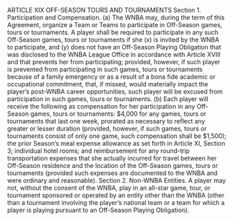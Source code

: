  ARTICLE XIX
OFF-SEASON TOURS AND TOURNAMENTS
Section 1. Participation and Compensation.
(a) The WNBA may, during the term of this Agreement, organize a Team or
Teams to participate in Off-Season games, tours or tournaments. A player shall be required to
participate in any such Off-Season games, tours or tournaments if she (x) is invited by the
WNBA to participate, and (y) does not have an Off-Season Playing Obligation that was
disclosed to the WNBA League Office in accordance with Article XVIII and that prevents her
from participating; provided, however, if such player is prevented from participating in such
games, tours or tournaments because of a family emergency or as a result of a bona fide
academic or occupational commitment, that, if missed, would materially impact the player's
post-WNBA career opportunities, such player will be excused from participation in such games,
tours or tournaments.
(b) Each player will receive the following as compensation for her
participation in any Off-Season games, tours or tournaments: \$4,000 for any games, tours or
tournaments that last one week, prorated as necessary to reflect any greater or lesser duration
(provided, however, if such games, tours or tournaments consist of only one game, such
compensation shall be \$1,500); the prior Season's meal expense allowance as set forth in Article
XI, Section 3; individual hotel rooms; and reimbursement for any round-trip transportation
expenses that she actually incurred for travel between her Off-Season residence and the location
of the Off-Season games, tours or tournaments (provided such expenses are documented to the
WNBA and were ordinary and reasonable).
Section 2. Non-WNBA Entities.
A player may not, without the consent of the WNBA, play in an all-star game,
tour, or tournament sponsored or operated by an entity other than the WNBA (other than a
tournament involving the player's national team or a team for which a player is playing pursuant
to an Off-Season Playing Obligation).

